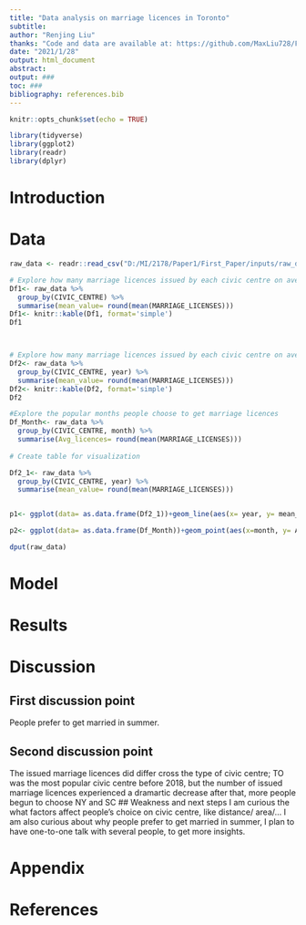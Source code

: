 ```yaml
---
title: "Data analysis on marriage licences in Toronto"
subtitle: 
author: "Renjing Liu"
thanks: "Code and data are available at: https://github.com/MaxLiu728/First_Paper.git"
date: "2021/1/28"
output: html_document
abstract:
output: ###
toc: ###
bibliography: references.bib
---
```


```r
knitr::opts_chunk$set(echo = TRUE)

library(tidyverse)
library(ggplot2)
library(readr)
library(dplyr)
```

# Introduction



# Data
```r
raw_data <- readr::read_csv("D:/MI/2178/Paper1/First_Paper/inputs/raw_data.csv")
```

```r
# Explore how many marriage licences issued by each civic centre on average among the 10 years.
Df1<- raw_data %>%
  group_by(CIVIC_CENTRE) %>%
  summarise(mean_value= round(mean(MARRIAGE_LICENSES)))
Df1<- knitr::kable(Df1, format='simple')
Df1



# Explore how many marriage licences issued by each civic centre on average in each year
Df2<- raw_data %>%
  group_by(CIVIC_CENTRE, year) %>%
  summarise(mean_value= round(mean(MARRIAGE_LICENSES)))
Df2<- knitr::kable(Df2, format='simple')
Df2
```

```r
#Explore the popular months people choose to get marriage licences
Df_Month<- raw_data %>%
  group_by(CIVIC_CENTRE, month) %>%
  summarise(Avg_licences= round(mean(MARRIAGE_LICENSES)))
  
# Create table for visualization

Df2_1<- raw_data %>%
  group_by(CIVIC_CENTRE, year) %>%
  summarise(mean_value= round(mean(MARRIAGE_LICENSES)))


p1<- ggplot(data= as.data.frame(Df2_1))+geom_line(aes(x= year, y= mean_value, color= CIVIC_CENTRE))

p2<- ggplot(data= as.data.frame(Df_Month))+geom_point(aes(x=month, y= Avg_licences, color=CIVIC_CENTRE))


```

```r
dput(raw_data)
```


# Model

# Results


# Discussion



## First discussion point
People prefer to get married in summer.

## Second discussion point
The issued marriage licences did differ cross the type of civic centre; 
TO was the most popular civic centre before 2018, but the number of issued marriage licences experienced a dramartic decrease after that, more people begun to choose  NY and SC
## Weakness and next steps
I am curious the what factors affect people's choice on civic centre, like distance/ area/... 
I am also curious about why people prefer to get married in summer, I plan to have one-to-one talk with several people, to get more insights.


# Appendix {-}


# References

